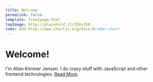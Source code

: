 ```yaml
---
title: Welcome
permalink: false
template: frontpage.html
topImage: http://placehold.it/350x150
todo: Add http://www.chartjs.org/docs/#radar-chart
---
```


# Welcome!
I'm Allan Kimmer Jensen. I do crazy stuff with JavaScript and other frontend technologies. [Read More](/about-me).
